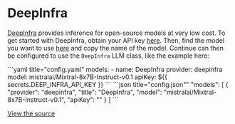 
# DeepInfra

[DeepInfra](https://deepinfra.com) provides inference for open-source models at very low cost. To get started with DeepInfra, obtain your API key [here](https://deepinfra.com/dash). Then, find the model you want to use [here](https://deepinfra.com/models?type=text-generation) and copy the name of the model. Continue can then be configured to use the `DeepInfra` LLM class, like the example here:

<Tabs groupId="config-example">
  <TabItem value="yaml" label="YAML">
  ```yaml title="config.yaml"
  models:
    - name: DeepInfra
      provider: deepinfra
      model: mistralai/Mixtral-8x7B-Instruct-v0.1
      apiKey: ${{ secrets.DEEP_INFRA_API_KEY }}
  ```
  </TabItem>
  <TabItem value="json" label="JSON">
  ```json title="config.json""
    "models": [
      {
        "provider": "deepinfra",
        "title": "DeepInfra",
        "model": "mistralai/Mixtral-8x7B-Instruct-v0.1",
        "apiKey": "<API_KEY>"
      }
    ]
  ```
  </TabItem>
</Tabs>

[View the source](https://github.com/continuedev/continue/blob/main/core/llm/llms/DeepInfra.ts)
